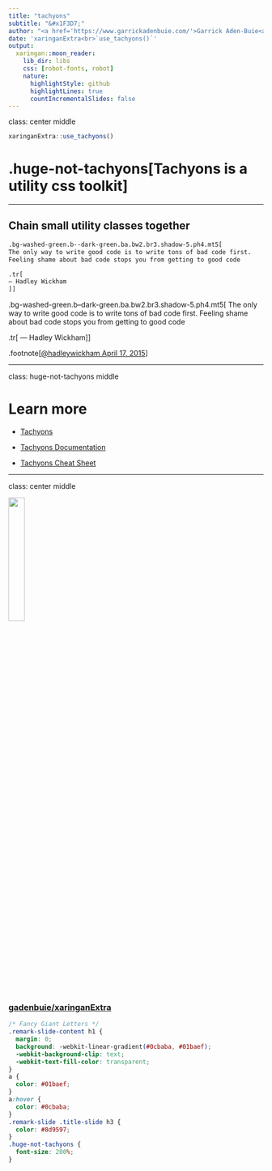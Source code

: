```yaml
---
title: "tachyons"
subtitle: "&#x1F3D7;"
author: "<a href='https://www.garrickadenbuie.com/'>Garrick Aden-Buie<a>"
date: 'xaringanExtra<br>`use_tachyons()`'
output:
  xaringan::moon_reader:
    lib_dir: libs
    css: [robot-fonts, robot]
    nature:
      highlightStyle: github
      highlightLines: true
      countIncrementalSlides: false
---
```


class: center middle

```r
xaringanExtra::use_tachyons()
```
# .huge-not-tachyons[Tachyons is a utility css toolkit]

---

## Chain small utility classes together

```markdown
.bg-washed-green.b--dark-green.ba.bw2.br3.shadow-5.ph4.mt5[
The only way to write good code is to write tons of bad code first. 
Feeling shame about bad code stops you from getting to good code

.tr[
— Hadley Wickham
]]
```

.bg-washed-green.b--dark-green.ba.bw2.br3.shadow-5.ph4.mt5[
The only way to write good code is to write tons of bad code first. 
Feeling shame about bad code stops you from getting to good code

.tr[
— Hadley Wickham
]]

.footnote[[&commat;hadleywickham April 17, 2015](https://twitter.com/hadleywickham/status/589068687669243905?s=20)]

---

class: huge-not-tachyons middle

# Learn more

[tachyons]: http://tachyons.io/
[tachyons-docs]: http://tachyons.io/docs/
[tachyons-cheatsheet]: https://roperzh.github.io/tachyons-cheatsheet/

- [Tachyons]

- [Tachyons Documentation][tachyons-docs]

- [Tachyons Cheat Sheet][tachyons-cheatsheet]

---
class: center middle

<img src="https://github.githubassets.com/images/modules/logos_page/GitHub-Mark.png" width="25%" />

### [gadenbuie/xaringanExtra](https://github.com/gadenbuie/xaringanExtra)



```css
/* Fancy Giant Letters */
.remark-slide-content h1 {
  margin: 0;
  background: -webkit-linear-gradient(#0cbaba, #01baef);
  -webkit-background-clip: text;
  -webkit-text-fill-color: transparent;
}
a {
  color: #01baef;
}
a:hover {
  color: #0cbaba;
}
.remark-slide .title-slide h3 {
  color: #8d9597;
}
.huge-not-tachyons {
  font-size: 200%;
}
```
